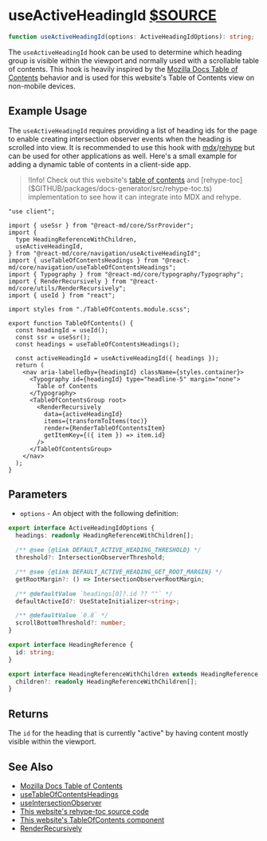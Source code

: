 # useActiveHeadingId [$SOURCE](packages/core/src/navigation/useActiveHeadingId.ts)

```ts disableTransform
function useActiveHeadingId(options: ActiveHeadingIdOptions): string;
```

The `useActiveHeadingId` hook can be used to determine which heading group is
visible within the viewport and normally used with a scrollable table of
contents. This hook is heavily inspired by the
[Mozilla Docs Table of Contents](https://github.com/mdn/yari/blob/231d6aab8f1c8efe159d268c261446c5b7ae12d9/client/src/document/hooks.ts#L171)
behavior and is used for this website's Table of Contents view on non-mobile devices.

## Example Usage

The `useActiveHeadingId` requires providing a list of heading ids for the page
to enable creating intersection observer events when the heading is scrolled
into view. It is recommended to use this hook with
[mdx](https://mdxjs.com/)/[rehype](https://github.com/rehypejs/rehype) but can be
used for other applications as well. Here's a small example for adding a
dynamic table of contents in a client-side app.

> !Info! Check out this website's
> [table of contents]($GITHUB/apps/docs/src/components/TableOfContents/TableOfContents.tsx)
> and [rehype-toc]($GITHUB/packages/docs-generator/src/rehype-toc.ts)
> implementation to see how it can integrate into MDX and rehype.

```tsx
"use client";

import { useSsr } from "@react-md/core/SsrProvider";
import {
  type HeadingReferenceWithChildren,
  useActiveHeadingId,
} from "@react-md/core/navigation/useActiveHeadingId";
import { useTableOfContentsHeadings } from "@react-md/core/navigation/useTableOfContentsHeadings";
import { Typography } from "@react-md/core/typography/Typography";
import { RenderRecursively } from "@react-md/core/utils/RenderRecursively";
import { useId } from "react";

import styles from "./TableOfContents.module.scss";

export function TableOfContents() {
  const headingId = useId();
  const ssr = useSsr();
  const headings = useTableOfContentsHeadings();

  const activeHeadingId = useActiveHeadingId({ headings });
  return (
    <nav aria-labelledby={headingId} className={styles.container}>
      <Typography id={headingId} type="headline-5" margin="none">
        Table of Contents
      </Typography>
      <TableOfContentsGroup root>
        <RenderRecursively
          data={activeHeadingId}
          items={transformToItems(toc)}
          render={RenderTableOfContentsItem}
          getItemKey={({ item }) => item.id}
        />
      </TableOfContentsGroup>
    </nav>
  );
}
```

## Parameters

- `options` - An object with the following definition:

```ts disableTransform
export interface ActiveHeadingIdOptions {
  headings: readonly HeadingReferenceWithChildren[];

  /** @see {@link DEFAULT_ACTIVE_HEADING_THRESHOLD} */
  threshold?: IntersectionObserverThreshold;

  /** @see {@link DEFAULT_ACTIVE_HEADING_GET_ROOT_MARGIN} */
  getRootMargin?: () => IntersectionObserverRootMargin;

  /** @defaultValue `headings[0]?.id ?? ""` */
  defaultActiveId?: UseStateInitializer<string>;

  /** @defaultValue `0.8` */
  scrollBottomThreshold?: number;
}

export interface HeadingReference {
  id: string;
}

export interface HeadingReferenceWithChildren extends HeadingReference {
  children?: readonly HeadingReferenceWithChildren[];
}
```

## Returns

The `id` for the heading that is currently "active" by having content mostly visible within the viewport.

## See Also

- [Mozilla Docs Table of Contents](https://github.com/mdn/yari/blob/231d6aab8f1c8efe159d268c261446c5b7ae12d9/client/src/document/hooks.ts#L171)
- [useTableOfContentsHeadings](./use-table-of-contents-headings)
- [useIntersectionObserver](./use-intersection-observer)
- [This website's rehype-toc source code]($GITHUB/packages/docs-generator/src/rehype-toc.ts)
- [This website's TableOfContents component]($GITHUB/apps/docs/src/components/TableOfContents/TableOfContents.tsx)
- [RenderRecursively](/components/render-recursively)
